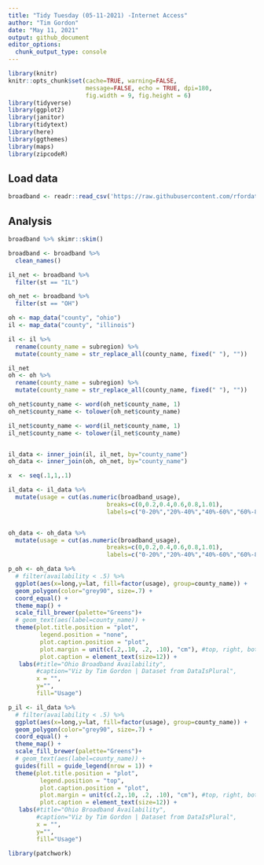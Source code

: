 ```yaml
---
title: "Tidy Tuesday (05-11-2021) -Internet Access"
author: "Tim Gordon"
date: "May 11, 2021"
output: github_document
editor_options:
  chunk_output_type: console
---
```


```r
library(knitr)
knitr::opts_chunk$set(cache=TRUE, warning=FALSE,
                      message=FALSE, echo = TRUE, dpi=180,
                      fig.width = 9, fig.height = 6)
library(tidyverse)
library(ggplot2)
library(janitor)
library(tidytext)
library(here)
library(ggthemes)
library(maps)
library(zipcodeR)
```

## Load data

```r
broadband <- readr::read_csv('https://raw.githubusercontent.com/rfordatascience/tidytuesday/master/data/2021/2021-05-11/broadband.csv')

```

## Analysis


```r
broadband %>% skimr::skim()

broadband <- broadband %>%
  clean_names() 

il_net <- broadband %>%
  filter(st == "IL")

oh_net <- broadband %>%
  filter(st == "OH")

oh <- map_data("county", "ohio")
il <- map_data("county", "illinois")

il <- il %>%
  rename(county_name = subregion) %>%
  mutate(county_name = str_replace_all(county_name, fixed(" "), ""))

il_net
oh <- oh %>%
  rename(county_name = subregion) %>%
  mutate(county_name = str_replace_all(county_name, fixed(" "), ""))

oh_net$county_name <- word(oh_net$county_name, 1)
oh_net$county_name <- tolower(oh_net$county_name)

il_net$county_name <- word(il_net$county_name, 1)
il_net$county_name <- tolower(il_net$county_name)



```


```r

il_data <- inner_join(il, il_net, by="county_name")
oh_data <- inner_join(oh, oh_net, by="county_name")

x  <- seq(.1,1,.1)

il_data <- il_data %>%
  mutate(usage = cut(as.numeric(broadband_usage), 
                            breaks=c(0,0.2,0.4,0.6,0.8,1.01), 
                            labels=c("0-20%","20%-40%","40%-60%","60%-80%","80%-100%"))) 


oh_data <- oh_data %>%
  mutate(usage = cut(as.numeric(broadband_usage), 
                            breaks=c(0,0.2,0.4,0.6,0.8,1.01), 
                            labels=c("0-20%","20%-40%","40%-60%","60%-80%","80%-100%"))) 
```

```r
p_oh <- oh_data %>%
  # filter(availability < .5) %>%
  ggplot(aes(x=long,y=lat, fill=factor(usage), group=county_name)) +
  geom_polygon(color="grey90", size=.7) +
  coord_equal() +
  theme_map() + 
  scale_fill_brewer(palette="Greens")+ 
  # geom_text(aes(label=county_name)) +
  theme(plot.title.position = "plot",
         legend.position = "none",
         plot.caption.position = "plot",
         plot.margin = unit(c(.2,.10, .2, .10), "cm"), #top, right, bottom, left
         plot.caption = element_text(size=12)) +
   labs(#title="Ohio Broadband Availability",
        #caption="Viz by Tim Gordon | Dataset from DataIsPlural",
        x = "",
        y="",
        fill="Usage")

p_il <- il_data %>%
  # filter(availability < .5) %>%
  ggplot(aes(x=long,y=lat, fill=factor(usage), group=county_name)) +
  geom_polygon(color="grey90", size=.7) +
  coord_equal() +
  theme_map() + 
  scale_fill_brewer(palette="Greens")+ 
  # geom_text(aes(label=county_name)) +
  guides(fill = guide_legend(nrow = 1)) +
  theme(plot.title.position = "plot",
         legend.position = "top",
         plot.caption.position = "plot",
         plot.margin = unit(c(.2,.10, .2, .10), "cm"), #top, right, bottom, left
         plot.caption = element_text(size=12)) +
   labs(#title="Ohio Broadband Availability",
        #caption="Viz by Tim Gordon | Dataset from DataIsPlural",
        x = "",
        y="",
        fill="Usage")
  
library(patchwork)
```




